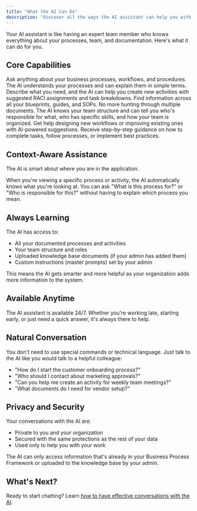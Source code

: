 ```yaml
---
title: "What the AI Can Do"
description: "Discover all the ways the AI assistant can help you with your work"
---
```


Your AI assistant is like having an expert team member who knows everything about your processes, team, and documentation. Here's what it can do for you.

## Core Capabilities

<CardGroup cols={2}>
  <Card title="Answer Process Questions" icon="messages-question">
    Ask anything about your business processes, workflows, and procedures. The AI understands your processes and can explain them in simple terms.
  </Card>

  <Card title="Create Activities" icon="list-check">
    Describe what you need, and the AI can help you create new activities with suggested RACI assignments and task breakdowns.
  </Card>

  <Card title="Search Documentation" icon="magnifying-glass">
    Find information across all your blueprints, guides, and SOPs. No more hunting through multiple documents.
  </Card>

  <Card title="Understand Your Team" icon="users">
    The AI knows your team structure and can tell you who's responsible for what, who has specific skills, and how your team is organized.
  </Card>

  <Card title="Generate Workflows" icon="diagram-project">
    Get help designing new workflows or improving existing ones with AI-powered suggestions.
  </Card>

  <Card title="Provide Guidance" icon="compass">
    Receive step-by-step guidance on how to complete tasks, follow processes, or implement best practices.
  </Card>
</CardGroup>

## Context-Aware Assistance

The AI is smart about where you are in the application.

<Info>
When you're viewing a specific process or activity, the AI automatically knows what you're looking at. You can ask "What is this process for?" or "Who is responsible for this?" without having to explain which process you mean.
</Info>

## Always Learning

The AI has access to:

- All your documented processes and activities
- Your team structure and roles
- Uploaded knowledge base documents (if your admin has added them)
- Custom instructions (master prompts) set by your admin

This means the AI gets smarter and more helpful as your organization adds more information to the system.

## Available Anytime

<Tip>
The AI assistant is available 24/7. Whether you're working late, starting early, or just need a quick answer, it's always there to help.
</Tip>

## Natural Conversation

You don't need to use special commands or technical language. Just talk to the AI like you would talk to a helpful colleague:

- "How do I start the customer onboarding process?"
- "Who should I contact about marketing approvals?"
- "Can you help me create an activity for weekly team meetings?"
- "What documents do I need for vendor setup?"

## Privacy and Security

Your conversations with the AI are:

- Private to you and your organization
- Secured with the same protections as the rest of your data
- Used only to help you with your work

<Note>
The AI can only access information that's already in your Business Process Framework or uploaded to the knowledge base by your admin.
</Note>

## What's Next?

Ready to start chatting? Learn [how to have effective conversations with the AI](/ai/having-conversations).
